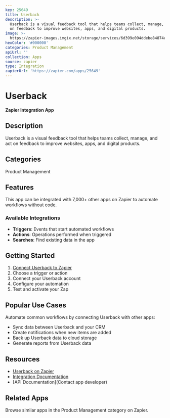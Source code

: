 ```yaml
---
key: 25649
title: Userback
description: >-
  Userback is a visual feedback tool that helps teams collect, manage, and act
  on feedback to improve websites, apps, and digital products.
image: >-
  https://zapier-images.imgix.net/storage/services/6d399e094ddebe84874e5cf25518e0de.png?auto=format%2Ccompress&ixlib=python-3.0.0&q=50
hexColor: '#000000'
categories: Product Management
apiUrl: ''
collection: Apps
source: zapier
type: Integration
zapierUrl: 'https://zapier.com/apps/25649'
---
```

# Userback

**Zapier Integration App**

## Description

Userback is a visual feedback tool that helps teams collect, manage, and act on feedback to improve websites, apps, and digital products.

## Categories

Product Management

## Features

This app can be integrated with 7,000+ other apps on Zapier to automate workflows without code.

### Available Integrations

- **Triggers**: Events that start automated workflows
- **Actions**: Operations performed when triggered
- **Searches**: Find existing data in the app

## Getting Started

1. [Connect Userback to Zapier](https://zapier.com/apps/25649)
2. Choose a trigger or action
3. Connect your Userback account
4. Configure your automation
5. Test and activate your Zap

## Popular Use Cases

Automate common workflows by connecting Userback with other apps:

- Sync data between Userback and your CRM
- Create notifications when new items are added
- Back up Userback data to cloud storage
- Generate reports from Userback data

## Resources

- [Userback on Zapier](https://zapier.com/apps/25649)
- [Integration Documentation](https://zapier.com/apps/25649/integrations)
- [API Documentation](Contact app developer)

## Related Apps

Browse similar apps in the Product Management category on Zapier.
